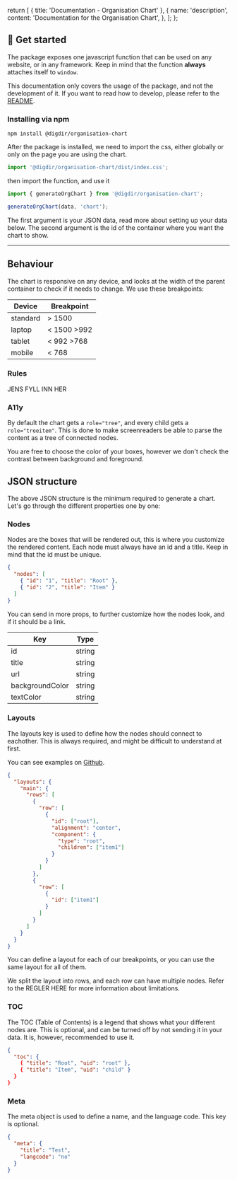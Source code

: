 

  return [
    { title: 'Documentation - Organisation Chart' },
    {
      name: 'description',
      content: 'Documentation for the Organisation Chart',
    },
  ];
};


## 🚀 Get started

The package exposes one javascript function that can be used on any website, or in any framework.
Keep in mind that the function **always** attaches itself to `window`.

This documentation only covers the usage of the package, and not the development of it.
If you want to read how to develop, please refer to the [README](https://github.com/felleslosninger/tlp-organization-chart).

### Installing via npm

```shell
npm install @digdir/organisation-chart
```

After the package is installed, we need to import the css, either globally or only on the page you are using the chart.

```js
import '@digdir/organisation-chart/dist/index.css';
```

then import the function, and use it

```js
import { generateOrgChart } from '@digdir/organisation-chart';

generateOrgChart(data, 'chart');
```

The first argument is your JSON data, read more about setting up your data below.
The second argument is the id of the container where you want the chart to show.

---

## Behaviour

The chart is responsive on any device, and looks at the width of the parent container to check if it needs to change.
We use these breakpoints:

| Device   | Breakpoint  |
| -------- | ----------- |
| standard | > 1500      |
| laptop   | < 1500 >992 |
| tablet   | < 992 >768  |
| mobile   | < 768       |

### Rules

JENS FYLL INN HER

### A11y

By default the chart gets a `role="tree"`, and every child gets a `role="treeitem"`. This is done to make screenreaders be able to parse the content as a tree of connected nodes.

You are free to choose the color of your boxes, however we don't check the contrast between background and foreground.

## JSON structure

<JsonView src={data} />

The above JSON structure is the minimum required to generate a chart. Let's go through the different properties one by one:

### Nodes

Nodes are the boxes that will be rendered out, this is where you customize the rendered content.
Each node must always have an id and a title. Keep in mind that the id must be unique.

```json
{
  "nodes": [
    { "id": "1", "title": "Root" },
    { "id": "2", "title": "Item" }
  ]
}
```

You can send in more props, to further customize how the nodes look, and if it should be a link.

| Key             | Type   |
| --------------- | ------ |
| id              | string |
| title           | string |
| url             | string |
| backgroundColor | string |
| textColor       | string |

### Layouts

The layouts key is used to define how the nodes should connect to eachother.
This is always required, and might be difficult to understand at first.

You can see examples on [Github](https://github.com/felleslosninger/tlp-organization-chart/tree/main/apps/react/src/data).

```json
{
  "layouts": {
    "main": {
      "rows": [
        {
          "row": [
            {
              "id": ["root"],
              "alignment": "center",
              "component": {
                "type": "root",
                "children": ["item1"]
              }
            }
          ]
        },
        {
          "row": [
            {
              "id": ["item1"]
            }
          ]
        }
      ]
    }
  }
}
```

You can define a layout for each of our breakpoints, or you can use the same layout for all of them.

We split the layout into rows, and each row can have multiple nodes. Refer to the REGLER HERE for more information
about limitations.

### TOC

The TOC (Table of Contents) is a legend that shows what your different nodes are.
This is optional, and can be turned off by not sending it in your data. It is, however, recommended to use it.

```json
{
  "toc": {
    { "title": "Root", "uid": "root" },
    { "title": "Item", "uid": "child" }
  }
}
```

### Meta

The meta object is used to define a name, and the language code. This key is optional.

```json
{
  "meta": {
    "title": "Test",
    "langcode": "no"
  }
}
```
